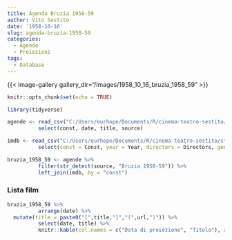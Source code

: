 ```yaml
---
title: Agenda Bruzia 1958-59
author: Vito Sestito
date: '1958-10-16'
slug: agenda-bruzia-1958-59
categories:
  - Agende
  - Proiezioni
tags:
  - Database
---
```

{{< image-gallery gallery_dir="/images/1958_10_16_bruzia_1958_59" >}}
```r
knitr::opts_chunk$set(echo = TRUE)

library(tidyverse)

agende <- read_csv("C:/Users/eurhope/Documents/R/cinema-teatro-sestito/static/data/programmazione_agende.csv") %>%
          select(const, date, title, source)

imdb <- read_csv("C:/Users/eurhope/Documents/R/cinema-teatro-sestito/static/data/programmazione_imdb.csv") %>%
          select(const = Const, year = Year, directors = Directors, genres = Genres, imdb_rating = `IMDb Rating`, runtime = `Runtime (mins)`, url = URL)

bruzia_1958_59 <- agende %>%
          filter(str_detect(source, "Bruzia 1958-59")) %>%
          left_join(imdb, by = "const")
```
### Lista film
```r
bruzia_1958_59 %>%
          arrange(date) %>%
  mutate(title = paste0("[",title,"]","(",url,")")) %>%
          select(date, title) %>%
          knitr::kable(col.names = c("Data di proiezione", "Titolo"), align = c("l", "l", "l"))
```